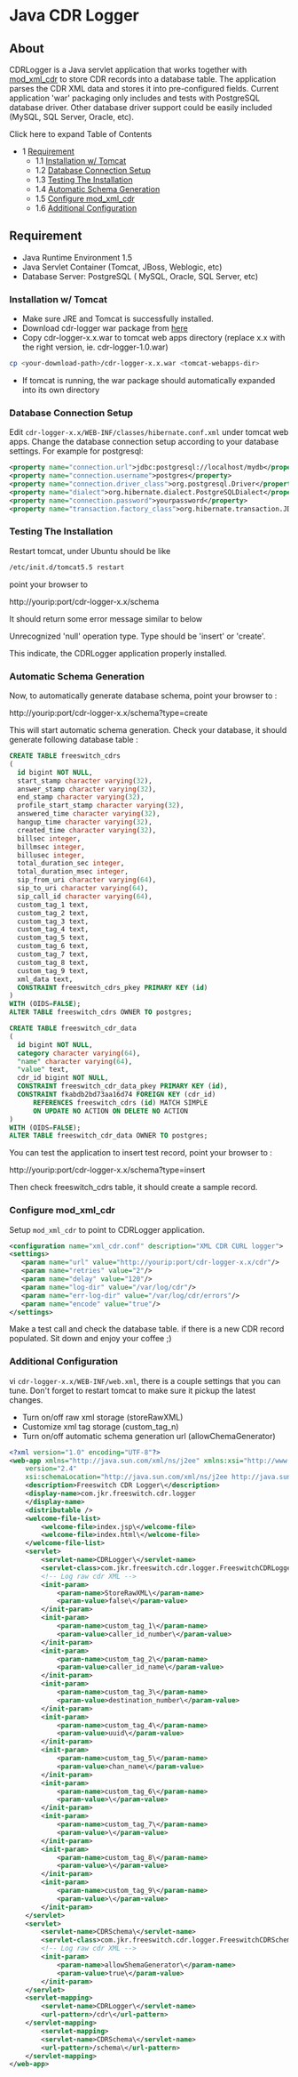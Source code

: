 
# Java CDR Logger 

 

## About

CDRLogger is a Java servlet application that works together with [mod\_xml\_cdr](../../Modules/mod_xml_cdr_6587377.mdx#faq) to store CDR records into a database table. The application parses the CDR XML data and stores it into pre-configured fields. Current application 'war' packaging only includes and tests with PostgreSQL database driver. Other database driver support could be easily included (MySQL, SQL Server, Oracle, etc).

Click here to expand Table of Contents

* 1 [Requirement](#requirement)  
   * 1.1 [Installation w/ Tomcat](#installation-w-tomcat)  
   * 1.2 [Database Connection Setup](#database-connection-setup)  
   * 1.3 [Testing The Installation](#testing-the-installation)  
   * 1.4 [Automatic Schema Generation](#automatic-schema-generation)  
   * 1.5 [Configure mod\_xml\_cdr](#configure-mod_xml_cdr)  
   * 1.6 [Additional Configuration](#additional-configuration)

## Requirement

* Java Runtime Environment 1.5
* Java Servlet Container (Tomcat, JBoss, Weblogic, etc)
* Database Server: PostgreSQL ( MySQL, Oracle, SQL Server, etc)

### Installation w/ Tomcat

* Make sure JRE and Tomcat is successfully installed.
* Download cdr-logger war package from [here](http://svn.freeswitch.org/svn/freeswitch/branches/jkr888/CDRLogger/tags/Release-1.0/target/cdr-logger-1.0.war)
* Copy cdr-logger-x.x.war to tomcat web apps directory (replace x.x with the right version, ie. cdr-logger-1.0.war)

```bash
cp <your-download-path>/cdr-logger-x.x.war <tomcat-webapps-dir>
```

* If tomcat is running, the war package should automatically expanded into its own directory

### Database Connection Setup

Edit `cdr-logger-x.x/WEB-INF/classes/hibernate.conf.xml` under tomcat web apps. Change the database connection setup according to your database settings. For example for postgresql:

```xml
<property name="connection.url">jdbc:postgresql://localhost/mydb</property>
<property name="connection.username">postgres</property>
<property name="connection.driver_class">org.postgresql.Driver</property>
<property name="dialect">org.hibernate.dialect.PostgreSQLDialect</property>
<property name="connection.password">yourpassword</property>
<property name="transaction.factory_class">org.hibernate.transaction.JDBCTransactionFactory</property>
```

### Testing The Installation

Restart tomcat, under Ubuntu should be like

```bash
/etc/init.d/tomcat5.5 restart
```

point your browser to

http://yourip:port/cdr-logger-x.x/schema

It should return some error message similar to below

Unrecognized 'null' operation type. Type should be 'insert' or 'create'.

This indicate, the CDRLogger application properly installed.

### Automatic Schema Generation

Now, to automatically generate database schema, point your browser to :

http://yourip:port/cdr-logger-x.x/schema?type=create

This will start automatic schema generation. Check your database, it should generate following database table :

```sql
CREATE TABLE freeswitch_cdrs
(
  id bigint NOT NULL,
  start_stamp character varying(32),
  answer_stamp character varying(32),
  end_stamp character varying(32),
  profile_start_stamp character varying(32),
  answered_time character varying(32),
  hangup_time character varying(32),
  created_time character varying(32),
  billsec integer,
  billmsec integer,
  billusec integer,
  total_duration_sec integer,
  total_duration_msec integer,
  sip_from_uri character varying(64),
  sip_to_uri character varying(64),
  sip_call_id character varying(64),
  custom_tag_1 text,
  custom_tag_2 text,
  custom_tag_3 text,
  custom_tag_4 text,
  custom_tag_5 text,
  custom_tag_6 text,
  custom_tag_7 text,
  custom_tag_8 text,
  custom_tag_9 text,
  xml_data text,
  CONSTRAINT freeswitch_cdrs_pkey PRIMARY KEY (id)
)
WITH (OIDS=FALSE);
ALTER TABLE freeswitch_cdrs OWNER TO postgres;

CREATE TABLE freeswitch_cdr_data
(
  id bigint NOT NULL,
  category character varying(64),
  "name" character varying(64),
  "value" text,
  cdr_id bigint NOT NULL,
  CONSTRAINT freeswitch_cdr_data_pkey PRIMARY KEY (id),
  CONSTRAINT fkabdb2bd73aa16d74 FOREIGN KEY (cdr_id)
      REFERENCES freeswitch_cdrs (id) MATCH SIMPLE
      ON UPDATE NO ACTION ON DELETE NO ACTION
)
WITH (OIDS=FALSE);
ALTER TABLE freeswitch_cdr_data OWNER TO postgres;
```

You can test the application to insert test record, point your browser to :

http://yourip:port/cdr-logger-x.x/schema?type=insert

Then check freeswitch\_cdrs table, it should create a sample record.

### Configure mod_xml_cdr

Setup `mod_xml_cdr` to point to CDRLogger application.

```xml
<configuration name="xml_cdr.conf" description="XML CDR CURL logger">
<settings>
   <param name="url" value="http://yourip:port/cdr-logger-x.x/cdr"/>
   <param name="retries" value="2"/>
   <param name="delay" value="120"/>
   <param name="log-dir" value="/var/log/cdr"/>
   <param name="err-log-dir" value="/var/log/cdr/errors"/>
   <param name="encode" value="true"/>
</settings>
```

Make a test call and check the database table. if there is a new CDR record populated. Sit down and enjoy your coffee ;)

### Additional Configuration

vi `cdr-logger-x.x/WEB-INF/web.xml`, there is a couple settings that you can tune. Don't forget to restart tomcat to make sure it pickup the latest changes.

* Turn on/off raw xml storage (storeRawXML)
* Customize xml tag storage (custom\_tag\_n)
* Turn on/off automatic schema generation url (allowChemaGenerator)

```xml
<?xml version="1.0" encoding="UTF-8"?>
<web-app xmlns="http://java.sun.com/xml/ns/j2ee" xmlns:xsi="http://www.w3.org/2001/XMLSchema-instance"
	version="2.4"
	xsi:schemaLocation="http://java.sun.com/xml/ns/j2ee http://java.sun.com/xml/ns/j2ee/web-app_2_4.xsd">
	<description>Freeswitch CDR Logger\</description>
	<display-name>com.jkr.freeswitch.cdr.logger
	</display-name>
	<distributable />
	<welcome-file-list>
		<welcome-file>index.jsp\</welcome-file>
		<welcome-file>index.html\</welcome-file>
	</welcome-file-list>
	<servlet>
		<servlet-name>CDRLogger\</servlet-name>
		<servlet-class>com.jkr.freeswitch.cdr.logger.FreeswitchCDRLogger\</servlet-class>
		<!-- Log raw cdr XML -->
		<init-param>
			<param-name>StoreRawXML\</param-name>
			<param-value>false\</param-value>
		</init-param>
		<init-param>
			<param-name>custom_tag_1\</param-name>
			<param-value>caller_id_number\</param-value>
		</init-param>
		<init-param>
			<param-name>custom_tag_2\</param-name>
			<param-value>caller_id_name\</param-value>
		</init-param>
		<init-param>
			<param-name>custom_tag_3\</param-name>
			<param-value>destination_number\</param-value>
		</init-param>
		<init-param>
			<param-name>custom_tag_4\</param-name>
			<param-value>uuid\</param-value>
		</init-param>
		<init-param>
			<param-name>custom_tag_5\</param-name>
			<param-value>chan_name\</param-value>
		</init-param>
		<init-param>
			<param-name>custom_tag_6\</param-name>
			<param-value>\</param-value>
		</init-param>
		<init-param>
			<param-name>custom_tag_7\</param-name>
			<param-value>\</param-value>
		</init-param>
		<init-param>
			<param-name>custom_tag_8\</param-name>
			<param-value>\</param-value>
		</init-param>
		<init-param>
			<param-name>custom_tag_9\</param-name>
			<param-value>\</param-value>
		</init-param>
	</servlet>
	<servlet>
		<servlet-name>CDRSchema\</servlet-name>
		<servlet-class>com.jkr.freeswitch.cdr.logger.FreeswitchCDRSchema\</servlet-class>
		<!-- Log raw cdr XML -->
		<init-param>
			<param-name>allowShemaGenerator\</param-name>
			<param-value>true\</param-value>
		</init-param>
	</servlet>	
	<servlet-mapping>
		<servlet-name>CDRLogger\</servlet-name>
		<url-pattern>/cdr\</url-pattern>
	</servlet-mapping>
		<servlet-mapping>
		<servlet-name>CDRSchema\</servlet-name>
		<url-pattern>/schema\</url-pattern>
	</servlet-mapping>
</web-app>
```

